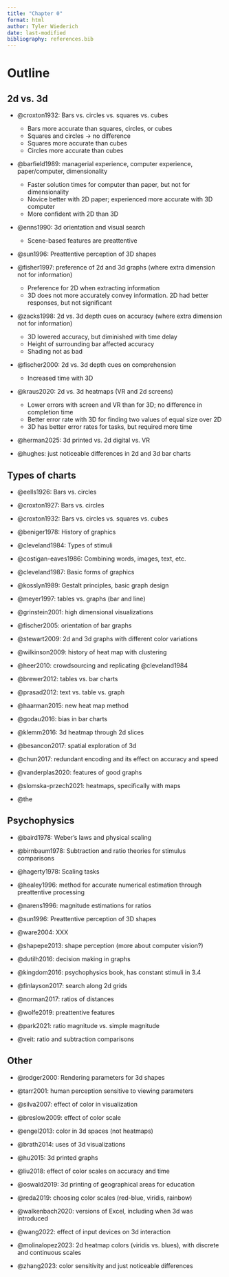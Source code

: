 ```yaml
---
title: "Chapter 0"
format: html
author: Tyler Wiederich
date: last-modified
bibliography: references.bib
---
```


# Outline

## 2d vs. 3d

-   @croxton1932: Bars vs. circles vs. squares vs. cubes

    -   Bars more accurate than squares, circles, or cubes
    -   Squares and circles -\> no difference
    -   Squares more accurate than cubes
    -   Circles more accurate than cubes

-   @barfield1989: managerial experience, computer experience, paper/computer, dimensionality

    -   Faster solution times for computer than paper, but not for dimensionality
    -   Novice better with 2D paper; experienced more accurate with 3D computer
    -   More confident with 2D than 3D

-   @enns1990: 3d orientation and visual search

    -   Scene-based features are preattentive

-   @sun1996: Preattentive perception of 3D shapes

-   @fisher1997: preference of 2d and 3d graphs (where extra dimension not for information)

    -   Preference for 2D when extracting information
    -   3D does not more accurately convey information. 2D had better responses, but not significant

-   @zacks1998: 2d vs. 3d depth cues on accuracy (where extra dimension not for information)

    -   3D lowered accuracy, but diminished with time delay
    -   Height of surrounding bar affected accuracy
    -   Shading not as bad

-   @fischer2000: 2d vs. 3d depth cues on comprehension

    -   Increased time with 3D

-   @kraus2020: 2d vs. 3d heatmaps (VR and 2d screens)

    -   Lower errors with screen and VR than for 3D; no difference in completion time
    -   Better error rate with 3D for finding two values of equal size over 2D
    -   3D has better error rates for tasks, but required more time

-   @herman2025: 3d printed vs. 2d digital vs. VR

-   @hughes: just noticeable differences in 2d and 3d bar charts

## Types of charts

-   @eells1926: Bars vs. circles

-   @croxton1927: Bars vs. circles

-   @croxton1932: Bars vs. circles vs. squares vs. cubes

-   @beniger1978: History of graphics

-   @cleveland1984: Types of stimuli

-   @costigan-eaves1986: Combining words, images, text, etc.

-   @cleveland1987: Basic forms of graphics

-   @kosslyn1989: Gestalt principles, basic graph design

-   @meyer1997: tables vs. graphs (bar and line)

-   @grinstein2001: high dimensional visualizations

-   @fischer2005: orientation of bar graphs

-   @stewart2009: 2d and 3d graphs with different color variations

-   @wilkinson2009: history of heat map with clustering

-   @heer2010: crowdsourcing and replicating @cleveland1984

-   @brewer2012: tables vs. bar charts

-   @prasad2012: text vs. table vs. graph

-   @haarman2015: new heat map method

-   @godau2016: bias in bar charts

-   @klemm2016: 3d heatmap through 2d slices

-   @besancon2017: spatial exploration of 3d

-   @chun2017: redundant encoding and its effect on accuracy and speed

-   @vanderplas2020: features of good graphs

-   @slomska-przech2021: heatmaps, specifically with maps

-   @the

## Psychophysics

-   @baird1978: Weber's laws and physical scaling

-   @birnbaum1978: Subtraction and ratio theories for stimulus comparisons

-   @hagerty1978: Scaling tasks

-   @healey1996: method for accurate numerical estimation through preattentive processing

-   @narens1996: magnitude estimations for ratios

-   @sun1996: Preattentive perception of 3D shapes

-   @ware2004: XXX

-   @shapepe2013: shape perception (more about computer vision?)

-   @dutilh2016: decision making in graphs

-   @kingdom2016: psychophysics book, has constant stimuli in 3.4

-   @finlayson2017: search along 2d grids

-   @norman2017: ratios of distances

-   @wolfe2019: preattentive features

-   @park2021: ratio magnitude vs. simple magnitude

-   @veit: ratio and subtraction comparisons

## Other

-   @rodger2000: Rendering parameters for 3d shapes

-   @tarr2001: human perception sensitive to viewing parameters

-   @silva2007: effect of color in visualization

-   @breslow2009: effect of color scale

-   @engel2013: color in 3d spaces (not heatmaps)

-   @brath2014: uses of 3d visualizations

-   @hu2015: 3d printed graphs

-   @liu2018: effect of color scales on accuracy and time

-   @oswald2019: 3d printing of geographical areas for education

-   @reda2019: choosing color scales (red-blue, viridis, rainbow)

-   @walkenbach2020: versions of Excel, including when 3d was introduced

-   @wang2022: effect of input devices on 3d interaction

-   @molinalopez2023: 2d heatmap colors (viridis vs. blues), with discrete and continuous scales

-   @zhang2023: color sensitivity and just noticeable differences

